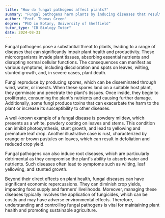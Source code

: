 ```yaml
---
title: "How do fungal pathogens affect plants?"
summary: "Fungal pathogens harm plants by inducing diseases that result in reduced growth, wilting, and potentially death."
author: "Prof. Thomas Green"
degree: "PhD in Botany, University of Sheffield"
tutor_type: "IB Biology Tutor"
date: 2024-08-31
---
```


Fungal pathogens pose a substantial threat to plants, leading to a range of diseases that can significantly impair plant health and productivity. These microorganisms invade plant tissues, absorbing essential nutrients and disrupting normal cellular functions. The consequences can manifest as various symptoms, including discoloration and spots on leaves, wilting, stunted growth, and, in severe cases, plant death.

Fungi reproduce by producing spores, which can be disseminated through wind, water, or insects. When these spores land on a suitable host plant, they germinate and penetrate the plant's tissues. Once inside, they begin to proliferate, consuming the plant's nutrients and causing further damage. Additionally, some fungi produce toxins that can exacerbate the harm to the plant or increase its susceptibility to other diseases.

A well-known example of a fungal disease is powdery mildew, which presents as a white, powdery coating on leaves and stems. This condition can inhibit photosynthesis, stunt growth, and lead to yellowing and premature leaf drop. Another illustrative case is rust, characterized by orange or brown pustules on leaves, which can result in defoliation and reduced crop yield.

Fungal pathogens can also induce root diseases, which are particularly detrimental as they compromise the plant's ability to absorb water and nutrients. Such diseases often lead to symptoms such as wilting, leaf yellowing, and stunted growth.

Beyond their direct effects on plant health, fungal diseases can have significant economic repercussions. They can diminish crop yields, impacting food supply and farmers' livelihoods. Moreover, managing these diseases typically involves the application of fungicides, which can be costly and may have adverse environmental effects. Therefore, understanding and controlling fungal pathogens is vital for maintaining plant health and promoting sustainable agriculture.
    